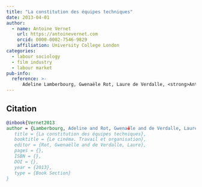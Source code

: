 ```yaml
---
title: "La constitution des équipes techniques"
date: 2013-04-01
author:
  - name: Antoine Vernet
    url: https://antoinevernet.com
    orcid: 0000-0002-7546-9829
    affiliation: University College London
categories:
  - labour sociology
  - film industry
  - labour market
pub-info:
  reference: >-
      Adeline Lamberbourg, Gwenaële Rot, Laure de Verdalle, <strong>Antoine Vernet</strong>, "La constitution des équipes techniques (Making the technical team)," in <em>Le cinéma. Travail et organisation</em> (2013), ed. Gwenaëlle Rot and Laure de Verdalle, La Dispute.
---
```




## Citation


```bibtex
@inbook{Vernet2013
author = {Lamberbourg, Adeline and Rot, Gwenaële and de Verdalle, Laure and Vernet, Antoine},
   title = {La constitution des équipes techniques},
   booktitle = {Le cinéma. Travail et organisation},
   editor = {Rot, Gwenaëlle and de Verdalle, Laure},
   pages = {},
   ISBN = {},
   DOI = {},
   year = {2013},
   type = {Book Section}
}
```

